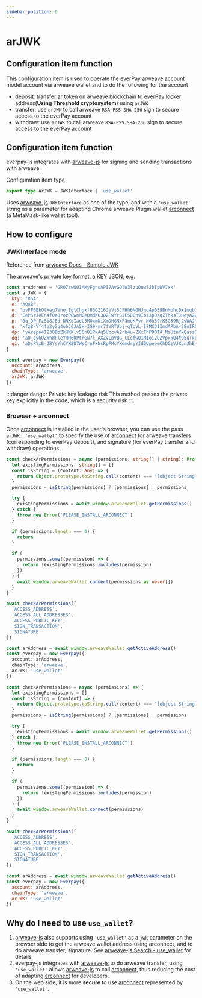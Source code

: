```yaml
---
sidebar_position: 6
---
```


# arJWK

## Configuration item function

This configuration item is used to operate the everPay arweave account model account via arweave wallet and to do the following for the account

- deposit: transfer ar token on arweave blockchain to everPay locker address(**Using Threshold cryptosystem**) using `arJWK`
- transfer: use `arJWK` to call arweave `RSA-PSS SHA-256` sign to secure access to the everPay account
- withdraw: use `arJWK` to call arweave `RSA-PSS SHA-256` sign to secure access to the everPay account

## Configuration item function

everpay-js integrates with [arweave-js](https://github.com/ArweaveTeam/arweave-js) for signing and sending transactions with arweave.

Configuration item type

```ts
export type ArJWK = JWKInterface | 'use_wallet'
```

Uses [arweave-js](https://github.com/ArweaveTeam/arweave-js) `JWKInterface` as one of the type, and with a `'use_wallet'` string as a parameter for adapting Chrome arweave Plugin wallet [arconnect](https://arconnect.io/) (a MetaMask-like wallet tool).

## How to configure

### JWKInterface mode

Reference from [arweave Docs - Sample JWK](https://docs.arweave.org/developers/server/http-api#sample-jwk)

The arweave's private key format, a KEY JSON, e.g.

```js
const arAddress = 'GRQ7swQO1AMyFgnuAPI7AvGQlW3lzuQuwlJbIpWV7xk'
const arJWK = {
  kty: 'RSA',
  e: 'AQAB',
  n: 'ovFF6EbOtXeg7VnojIgtChgxfU6GZ16JjVj5JFHh6NGHJnq4p059BnMphcDx1mqb3yxM73FxhEszSFLcJiPzway6eIDiXuYiT-Sf_0Wl6_wDLvEmlz43psp7WYJumwpaSyiI_1FWmOVQnTnoAIKaOYKVqzUlteiECQj7XjJl0MZH16RlEfVqVpJ_8Ier4_QXIJ8Y3pe2KF3Lg9UANFU97nuvEM94CSzX-0WIju6Lykt3DBb2YtFFg4bJjOFv3T38nCZmDh8lYjm25_1qILalsB0XRoDxQy9FLxWb4zd09JsDhL0EYAQ_hNfOnQFVOBtYEHVYMCHYH6GoTcNgxmUkZPk4AfpAqZmjDzKfVJrw4Fr68pPTEQOQEzBcIWp61P21BSkhqO4QuFinkQsSH6NdTB_3FpbhYf34Hjf-iH7hdpdWo4aoRLb8eZeZcqBRZoRmlhQnOD-PVxQR_vb9rjXSjGkCWwRbsurVLWdBh_FQn0S9Q6EHqiV8nbW-R0Rk2E76JwgMFkqGUtZj8DeEqXJ2jlAvuzp56fXeAViPEtvUj1HheO8O3LxdVYCiapWWKq4qQVoRzdiyvydYSmbztgFUhekvmjNkxLNKOh71i3hFtoXycegqZ6izrUGoF2oD24lsTKsV5lV5pwfmUjVvxtHZm54bJIMfUDYbOV6yeDjYBb8',
  d: 'EePSrJeFn4f0a8rozPEwnMCeQmdKO3Q2PwYrSJES8Ch9IbzspDXqZThksTJHeya2WXD4O3vlnkRRa5npYOimnTeVO6DO-eNjlgkAhhsEBh5jzRYeChIDMzVdCK1Y7n3a_xCCxiGMk_nteW2_qrqsKy9KtoL90nSmdoV9b9CxvBPhFGyQykF7POkV0fdbaIpGtcayCNJ4ZgMyUpWi0ZwgUhxTUtGsmLlLN2Phg-vt_jZ96h5lS-E1NCUq4ORpj018fDp9DwTdamTyz5LTwaa8F1OCWDPVCW7Ztjs1o-NVXHvejYbhQZeFz9SP804PqLrb1ubDWXmFzKdHns4aRH4bWivh9L8HwSJUl5UEXprJUpYilT0tb3VauI7Cih2LBfhU3fUIDJFYm_j9etgNcPlqt64T7_TI8elgj7-sciXa1XEqIje9Mn8spxT6lpn4nhxJ9qelERCJwiWbuPnW2VsJHeqXZTly52KQEP_UBC4z8a0tDm7HIQw7WQ-OAuNUOu8ongOHaOexkqKYIcF3f812sOIVEJufoBXUUTIvJk-buH0ytgtTjkrO64zZeIvFHa1MFU-6UXh8jipSZ617znNR2Pc1-l3s7pACdbXvy2-5VWE3psRr1L5HM4KNwm6Rs5BXXqBSifzfiJ5qNGqKabfXvPXI8wYyl3mhUQtHW6sUUl0',
  p: '0q_DP_FzSi8JEd-NNXoIaeL5MOxmNiXmDHGNxP3noKPyr-N6h3CrK5G59Rj2vWAJMhKToz1eSQ1p0-X0Ku2DvdT5LQOGIXVPtojw0OcOI8G8SoqMGAGehaLsnV3vexwtwjLfIM99XccKAxWMA1SMuL48nuBpMUhO0MlagbrL5vfpKB9kL7XCQqspAnN_vBmQZGWYczQmBgfC6v6xGQV3xHJmL--dn-qF2XU9pKuqd0J-cKYcdLPrccdJtGLid4nrSOTDfEbr77IUI5VGWV8CFJ-n8Vki-GwUxUkJpIoRyp5DxnYtSJb7cV-xOf7kBTCEUFn5B8fb2q-d8011cgnp5Q',
  q: 'xfzB-Yf4fa2y2q4ubJCJA5H-IG9-mr7fVRTUbj-gTqVL-I7MCDIImdAPbA-3EoIR5H70GVbAFGQJyYDq6eDeTbNs1zfnU0JPurASE3fKbOpoRdLwXwaSdRJRP9qnqUe-BzuloIzWc-dI-6TJxmHUSA1X9CtHvIdfNdKPCVFKUMrb1bv5arAI8tRbNRfy3tnbiw4wfKhYEQ1e6RPpxAR5F4We9RJ81-sIlfAy7WfliwmcGmgcPNdUinGR299CiVYKf5ktoqGFQ9n6K-v4gNZV23f33-tuD8pMVxyc3xG34j4frH57bsbm7v8Qz-92ZxHWzOUgxIVhGgSaa4E51d9m0w',
  dp: 'yArepo4I230BbZkHKKlv56n81PkAq5UccuA2rb4u-ZXxThP9OTA_NiUtnYxQassOsB53U91m8pHr06hZR5ExL0NSO-1Go-oQ_83SaWeZQ1YmA9i83-ZZr6VcaKbSReAhimxm825PKIVd-kOxJ1BWNOtb_7Yv6v0u6IrmhproE6t8E_6KT8qSYl7Fl3A27lCPiuPz9h6jo8Imzp15ZbqNV1cPs6Ad18MDx8_L8diVCJt4FlmCV0Sl3uhMERx6zumDHzkma4-jYXmCKa8Ilr7g6NgWy8_Ipnto1VFd-H6oGexficaXhH7my2UCj4B23H6OgwSKsVqQY3mvzV3Uj6zeCQ',
  dq: 'a0_ey6OZWnWFleYHH60PtrGw7l_AXZvLbVBG_CLcfwQ1M1oi2OZVpxkQ4t95uTxq-lCdegZ9QhAfBessaOwLUk5IVjbk2Un98RByG784JuS-8-mrg7YKOA5fn56idax_IWiBE46Cxnu8ITlmbHKmHw-sdpnm3hb50jB4evJmt3fcw_KI8_zKPORBM3vxljy7NJnSSh7s7QE0Sl0Svb427Drut6L3rAimtK5mzCseTcg9pkp707ZbClcYWfafF9VdB2A9TgMCOo6xfJEANsT18GkMH4B6PXDHBAhsNrRh2O0XOeWsfZStoyj5Mdt3b9JJfPFMW3h38yQ_lrmKYZQfJQ',
  qi: 'aDsPYxE-JBYsYhCYXSU7WsCrnFxNsRpFMcYXdmdryYIdQUpeemChDGzVJXLnJhE4cAS9TtLcNg82xZSKZvHrnkbFpRfSJxzEnvIXW4V0LHkxkxbmM0e9B7UrpYm6LKtvEY6I7L8wHFpHdOwV6NjY925oULEV156X0r55V7N0XF-jy3rbm71DCWRh6IDRghhCZQ3aNgJxE-OtnABqasaY6CQnTDRXLkGE0kq9GCx85-92fQLHMzvrMhr9m_2MHYJ_gZehL4j95CQzhD3Zh602D0YYYwRSsU4h5HGjlmN52pe-rfTLgwCJq5295s7qUP8TTMzbZAOM_hehksHpAaFghA'
}

const everpay = new Everpay({
  account: arAddress,
  chainType: 'arweave',
  arJWK: arJWK
})
```

:::danger danger Private key leakage risk
This method passes the private key explicitly in the code, which is a security risk
:::

### Browser + arconnect

Once [arconnect](https://arconnect.io/) is installed in the user's browser, you can use the pass `arJWK: 'use_wallet'` to specify the use of [arconnect](https://arconnect.io/) for arweave transfers (corresponding to everPay deposit), and signature (for everPay transfer and withdraw) operations.


<Tabs>
<TabItem value="ts" label="Typescript">

```ts
const checkArPermissions = async (permissions: string[] | string): Promise<void> => {
  let existingPermissions: string[] = []
  const isString = (content: any) => {
    return Object.prototype.toString.call(content) === "[object String]"
  }
  permissions = isString(permissions) ? [permissions] : permissions

  try {
    existingPermissions = await window.arweaveWallet.getPermissions()
  } catch {
    throw new Error('PLEASE_INSTALL_ARCONNECT')
  }

  if (permissions.length === 0) {
    return
  }

  if (
    permissions.some((permission) => {
      return !existingPermissions.includes(permission)
    })
  ) {
    await window.arweaveWallet.connect(permissions as never[])
  }
}

await checkArPermissions([
  'ACCESS_ADDRESS',
  'ACCESS_ALL_ADDRESSES',
  'ACCESS_PUBLIC_KEY',
  'SIGN_TRANSACTION',
  'SIGNATURE'
])

const arAddress = await window.arweaveWallet.getActiveAddress()
const everpay = new Everpay({
  account: arAddress,
  chainType: 'arweave',
  arJWK: 'use_wallet'
})
```

</TabItem>
<TabItem value="js" label="Javascript">

```js
const checkArPermissions = async (permissions) => {
  let existingPermissions = []
  const isString = (content) => {
    return Object.prototype.toString.call(content) === "[object String]"
  }
  permissions = isString(permissions) ? [permissions] : permissions

  try {
    existingPermissions = await window.arweaveWallet.getPermissions()
  } catch {
    throw new Error('PLEASE_INSTALL_ARCONNECT')
  }

  if (permissions.length === 0) {
    return
  }

  if (
    permissions.some((permission) => {
      return !existingPermissions.includes(permission)
    })
  ) {
    await window.arweaveWallet.connect(permissions)
  }
}

await checkArPermissions([
  'ACCESS_ADDRESS',
  'ACCESS_ALL_ADDRESSES',
  'ACCESS_PUBLIC_KEY',
  'SIGN_TRANSACTION',
  'SIGNATURE'
])

const arAddress = await window.arweaveWallet.getActiveAddress()
const everpay = new Everpay({
  account: arAddress,
  chainType: 'arweave',
  arJWK: 'use_wallet'
})
```

</TabItem>
</Tabs>

## Why do I need to use `use_wallet`?

1. [arweave-js](https://github.com/ArweaveTeam/arweave-js) also supports using `'use_wallet'` as a `jwk` parameter on the browser side to get the arweave wallet address using arconnect, and to do arweave transfer, signature. See [arweave-js Search - use_wallet](https://github.com/ArweaveTeam/arweave-js/search?q=use_wallet) for details
2. everpay-js integrates with [arweave-js](https://github.com/ArweaveTeam/arweave-js) to do arweave transfer, using `'use_wallet'` allows [arweave-js](https://github.com/ArweaveTeam/arweave-js) to call [arconnect](https://arconnect.io/), thus reducing the cost of adapting [arconnect](https://arconnect.io/) for developers.
3. On the web side, it is more **secure** to use [arconnect](https://arconnect.io/) represented by `'use_wallet'`.
